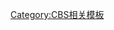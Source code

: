 {{Navbox
| name  = CBS
| title = [[CBS公司]]
| bodyclass = hlist
| state = {{{state<includeonly>|collapsed</includeonly>}}}

| group1 = 公司董事会
| list1  =
* {{Link-en|大卫·安德尔曼|David R. Andelman}}
* {{Link-en|小约瑟夫·加利法诺|Joseph A. Califano, Jr.}}
* [[威廉·科汉]]
* {{Link-en|查尔斯·吉福德|Charles K. Gifford}}
* {{Link-en|莱昂纳多·哥德堡|Leonard Goldberg}}
* {{Link-en|布鲁斯·戈登|Bruce S. Gordon}}
* {{Link-en|阿诺德·科佩尔森|Arnold Kopelson}}
* {{Link-en|莱斯利·穆恩维斯|Leslie Moonves}}
* {{Link-en|道格·莫里斯|Doug Morris}}
* [[莎莉·雷石東]]
* [[萨莫·雷石东]]

| group2 = 电台基站
| list2  = {{CBS Radio|child}}

| group3 = 地面电视资产
| list3  =
* [[CBS (電視網)|CBS电视网]]
* [[CW电视网]]<sup>（与[[华纳兄弟公司]]共同拥有）</sup>
* {{Link-en|Decades电视网|Decades (TV network)}}<sup>（与{{Link-en|威格尔广播公司|Weigel Broadcasting}}共同拥有）</sup>

| group4 = 地面电视网资产
| list4  =
* [[CBS大厦]]
* {{Link-en|CBS广播中心|CBS Broadcast Center}}
* {{Link-en|CBS制片中心|CBS Studio Center}}
* [[CBS电视城]]
* {{Link-en|艾迪·苏利文剧院|Ed Sullivan Theater}}

| group5 = {{Link-en|CBS电视基站|CBS Television Studios}}
| list5  =
* {{Link-en|CBS制作公司|CBS Productions}}
* {{Link-en|CBS电视发行公司|CBS Television Distribution}}
* {{Link-en|大手笔娱乐公司|Big Ticket Entertainment}}

| group6= 地面电视基站
| list6 = {{CBSTVS|child}}

| group7 = 有线电视频道
| list7  =
* [[Showtime电视网]]
* [[CBS体育电视网]]
* {{Link-en|Pop电视网|Pop (U.S. TV network)}}<sup>（与[[狮门娱乐]]各持股50%）</sup>
* {{Link-en|AXS TV|AXS TV}}<sup>（少量持股）</sup>

| group8 = {{Link-en|CBS工作室国际公司|CBS Studios International}}
| list8  =
* {{Link-en|CBS动作频道|CBS Action}}
* {{Link-en|CBS戏剧频道|CBS Drama}}
* {{Link-en|CBS欧洲频道|CBS Europa}}
* {{Link-en|CBS真实频道|CBS Reality}}
* {{Link-en|恐怖频道|Horror Channel}}
* {{Link-en|11频道 (澳大利亚电视频道)|Eleven (Australian TV channel)|11频道}}
* [[RTL CBS Entertainment|RTL CBS娱乐台]]
* [[RTL CBS Extreme|RTL CBS超极台]]

| group9 = [[CBS互动]]
| list9  =  {{CBS Interactive|child}}

| group10 = [[西蒙与舒斯特]]
| list10  =
* {{Link-en|霍华德图书出版社|Howard Books}}
* {{Link-en|比勒斯语言出版社|Pimsleur Language Programs}}
* {{Link-en|袖珍图书出版社|Pocket Books}}
* [[斯克里布纳出版社]]
* [[西蒙与舒斯特|西蒙与舒斯特出版社]]
* {{Link-en|基础版本出版社|Threshold Editions}}
* {{Link-en|阿拉丁平装书出版社|Aladdin Paperbacks}}
* {{Link-en|雅典娜图书出版社|Atheneum Books}}

| group11 = 其他资产
| list11  =
* [[派拉蒙+|CBS All Access]]
* {{Link-en|CBS消费品|CBS Consumer Products}}
* [[CBS唱片 (2006年)|CBS唱片]]
* {{Link-en|西屋授权公司|Westinghouse Licensing Corporation}}
* {{Link-en|CBS家庭娱乐公司|CBS Home Entertainment}}
* {{Link-en|CBS电影公司|CBS Films}}
* [[CBS新闻台]]
* [[CBS体育台]]

| group12 = 已关停资产
| list12  =
* {{Link-en|CBS有线公司|CBS Cable}}
* {{Link-en|CBS派拉蒙国内电视|CBS Paramount Domestic Television}}
* {{Link-en|CBS派拉蒙网络电视|CBS Paramount Network Television}}
* {{Link-en|自由调频|Free FM}}
* {{Link-en|王者世界制作公司|King World Productions}}
* {{Link-en|斯贝林电视|Spelling Television}}
* [[联合派拉蒙电视网]]
* {{Link-en|世界事业公司|Worldvision Enterprises}}

| group13 = 另见
| list13  =
* {{Link-en|维亚康姆 (1971-2005)|Viacom (original)|''旧''维亚康姆集团}}
* [[全美娱乐公司]]
* [[西屋公司]]
* {{Link-en|海湾与西方工业公司|Gulf and Western Industries}}

|below =
}}<noinclude>[[Category:CBS相关模板]]
</noinclude>